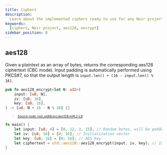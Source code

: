 ```yaml
---
title: Ciphers
description:
  Learn about the implemented ciphers ready to use for any Noir project
keywords:
  [ciphers, Noir project, aes128, encrypt]
sidebar_position: 0
---
```



## aes128

Given a plaintext as an array of bytes, returns the corresponding aes128 ciphertext (CBC mode). Input padding is automatically performed using PKCS#7, so that the output length is `input.len() + (16 - input.len() % 16)`.

```rust title="aes128" showLineNumbers 
pub fn aes128_encrypt<let N: u32>(
    input: [u8; N],
    iv: [u8; 16],
    key: [u8; 16],
) -> [u8; N + 16 - N % 16] {}
```
> <sup><sub><a href="https://github.com/noir-lang/noir/blob/master/noir_stdlib/src/aes128.nr#L2-L8" target="_blank" rel="noopener noreferrer">Source code: noir_stdlib/src/aes128.nr#L2-L8</a></sub></sup>


```rust
fn main() {
    let input: [u8; 4] = [0, 12, 3, 15]; // Random bytes, will be padded to 16 bytes.
    let iv: [u8; 16] = [0; 16]; // Initialization vector
    let key: [u8; 16] = [0; 16]; // AES key
    let ciphertext = std::aes128::aes128_encrypt(input, iv, key); // In this case, the output length will be 16 bytes.
}
```


<BlackBoxInfo to="../black_box_fns"/>